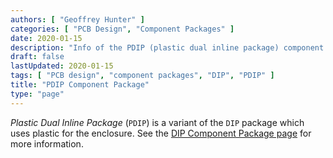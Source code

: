 ```yaml
---
authors: [ "Geoffrey Hunter" ]
categories: [ "PCB Design", "Component Packages" ]
date: 2020-01-15
description: "Info of the PDIP (plastic dual inline package) component package."
draft: false
lastUpdated: 2020-01-15
tags: [ "PCB design", "component packages", "DIP", "PDIP" ]
title: "PDIP Component Package"
type: "page"
---
```



_Plastic Dual Inline Package_ (`PDIP`) is a variant of the `DIP` package which uses plastic for the enclosure. See the [DIP Component Package page](../dip-component-package) for more information.

